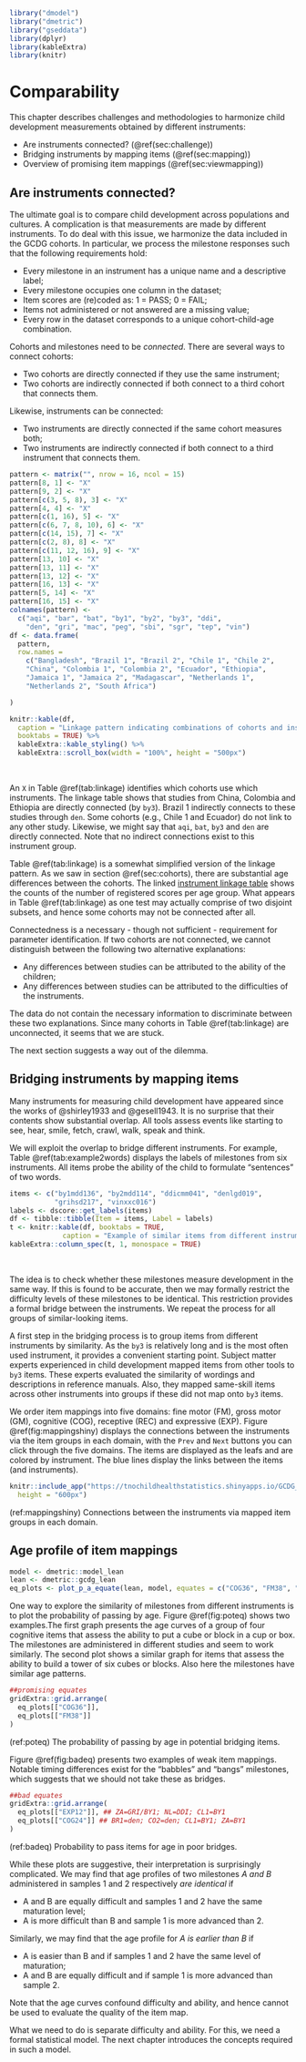 ```r
library("dmodel")
library("dmetric")
library("gseddata")
library(dplyr)
library(kableExtra)
library(knitr)
```



<!-- NOTE: We may need to reorganise a little. Move "Challenge of comparability" and "Bridging instruments" to before chapter 2. Then this chapter can concentrate on the identification and assessment of similar items 
Jan2SvB: Now rewritten 3.1 to connectedness -->

# Comparability {#ch:comparability}

This chapter describes challenges and methodologies to harmonize child development measurements obtained by different instruments:

* Are instruments connected? (\@ref(sec:challenge))
* Bridging instruments by mapping items (\@ref(sec:mapping))
* Overview of promising item mappings (\@ref(sec:viewmapping))

## Are instruments connected? {#sec:challenge}

The ultimate goal is to compare child development across populations and cultures. A complication is that measurements are made by different instruments. To do deal with this issue, we harmonize the data included in the GCDG cohorts. In particular, we process the milestone responses such that the following requirements hold:

* Every milestone in an instrument has a unique name and a descriptive label;
* Every milestone occupies one column in the dataset;
* Item scores are (re)coded as: 1 = PASS; 0 = FAIL;
* Items not administered or not answered are a missing value;
* Every row in the dataset corresponds to a unique cohort-child-age combination.

Cohorts and milestones need to be *connected*. There are several ways to connect cohorts:

* Two cohorts are directly connected if they use the same instrument;
* Two cohorts are indirectly connected if both connect to a third cohort that connects them.

Likewise, instruments can be connected:

* Two instruments are directly connected if the same cohort measures both;
* Two instruments are indirectly connected if both connect to a third instrument that connects them.


```r

pattern <- matrix("", nrow = 16, ncol = 15)
pattern[8, 1] <- "X"
pattern[9, 2] <- "X"
pattern[c(3, 5, 8), 3] <- "X"
pattern[4, 4] <- "X"
pattern[c(1, 16), 5] <- "X"
pattern[c(6, 7, 8, 10), 6] <- "X"
pattern[c(14, 15), 7] <- "X"
pattern[c(2, 8), 8] <- "X"
pattern[c(11, 12, 16), 9] <- "X"
pattern[13, 10] <- "X"
pattern[13, 11] <- "X"
pattern[13, 12] <- "X"
pattern[16, 13] <- "X"
pattern[5, 14] <- "X"
pattern[16, 15] <- "X"
colnames(pattern) <- 
  c("aqi", "bar", "bat", "by1", "by2", "by3", "ddi", 
    "den", "gri", "mac", "peg", "sbi", "sgr", "tep", "vin")
df <- data.frame(
  pattern,
  row.names = 
    c("Bangladesh", "Brazil 1", "Brazil 2", "Chile 1", "Chile 2", 
    "China", "Colombia 1", "Colombia 2", "Ecuador", "Ethiopia",
    "Jamaica 1", "Jamaica 2", "Madagascar", "Netherlands 1", 
    "Netherlands 2", "South Africa")

)

knitr::kable(df, 
  caption = "Linkage pattern indicating combinations of cohorts and instruments.",
  booktabs = TRUE) %>%
  kableExtra::kable_styling() %>%
  kableExtra::scroll_box(width = "100%", height = "500px")
```
&nbsp;

An `X` in Table \@ref(tab:linkage) identifies which cohorts use which instruments. The linkage table shows that studies from China, Colombia and Ethiopia are directly connected (by `by3`). Brazil 1 indirectly connects to these studies through `den`. Some cohorts (e.g., Chile 1 and Ecuador) do not link to any other study. Likewise, we might say that `aqi`, `bat`, `by3` and `den` are directly connected. Note that no indirect connections exist to this instrument group.

Table \@ref(tab:linkage) is a somewhat simplified version of the linkage pattern. As we saw in section \@ref(sec:cohorts), there are substantial age differences between the cohorts. The linked [instrument linkage table](https://tnochildhealthstatistics.shinyapps.io/GCDG_instrument_linkage/) shows the counts of the number of registered scores per age group. What appears in Table \@ref(tab:linkage) as one test may actually comprise of two disjoint subsets, and hence some cohorts may not be connected after all.

Connectedness is a necessary - though not sufficient - requirement for parameter identification. If two cohorts are not connected, we cannot distinguish between the following two alternative explanations:

* Any differences between studies can be attributed to the ability of the children;
* Any differences between studies can be attributed to the difficulties of the instruments.

The data do not contain the necessary information to discriminate between these two explanations. Since many cohorts in Table \@ref(tab:linkage) are unconnected, it seems that we are stuck. 

The next section suggests a way out of the dilemma.

## Bridging instruments by mapping items {#sec:mapping}

Many instruments for measuring child development have appeared since the works of @shirley1933 and @gesell1943. It is no surprise that their contents show substantial overlap. All tools assess events like starting to see, hear, smile, fetch, crawl, walk, speak and think. 

We will exploit the overlap to bridge different instruments. For example, Table \@ref(tab:example2words) displays the labels of milestones from six instruments. All items probe the ability of the child to formulate "sentences" of two words.

```r
items <- c("by1mdd136", "by2mdd114", "ddicmm041", "denlgd019",
           "grihsd217", "vinxxc016")
labels <- dscore::get_labels(items)
df <- tibble::tibble(Item = items, Label = labels)
t <- knitr::kable(df, booktabs = TRUE, 
             caption = "Example of similar items from different instruments.")
kableExtra::column_spec(t, 1, monospace = TRUE)
```
&nbsp;


The idea is to check whether these milestones measure development in the same way. If this is found to be accurate, then we may formally restrict the difficulty levels of these milestones to be identical. This restriction provides a formal bridge between the instruments. We repeat the process for all groups of similar-looking items.

A first step in the bridging process is to group items from different instruments by similarity. As the `by3` is relatively long and is the most often used instrument, it provides a convenient starting point. Subject matter experts experienced in child development mapped items from other tools to `by3` items. These experts evaluated the similarity of wordings and descriptions in reference manuals. Also, they mapped same-skill items across other instruments into groups if these did not map onto `by3` items.

We order item mappings into five domains: fine motor (FM), gross motor (GM),
cognitive (COG), receptive (REC) and expressive (EXP). Figure
\@ref(fig:mappingshiny) displays the connections between the instruments via the
item groups in each domain, with the `Prev` and `Next` buttons you can click
through the five domains. The items are displayed as the leafs and are colored
by instrument. The blue lines display the links between the items (and
instruments).

```r
knitr::include_app("https://tnochildhealthstatistics.shinyapps.io/GCDG_mapping/", 
  height = "600px")
```
(ref:mappingshiny) Connections between the instruments via mapped item groups in each domain.


## Age profile of item mappings {#sec:viewmapping}

```r
model <- dmetric::model_lean
lean <- dmetric::gcdg_lean
eq_plots <- plot_p_a_equate(lean, model, equates = c("COG36", "FM38", "EXP12", "COG24"), passive = TRUE)
```



One way to explore the similarity of milestones from different instruments is to plot the probability of passing by age. Figure \@ref(fig:poteq) shows two examples.The first graph presents the age curves of a group of four cognitive items that assess the ability to put a cube or block in a cup or box. The milestones are administered in different studies and seem to work similarly. The second plot shows a similar graph for items that assess the ability to build a tower of six cubes or blocks. Also here the milestones have similar age patterns.

```r
##promising equates
gridExtra::grid.arrange(
  eq_plots[["COG36"]],
  eq_plots[["FM38"]]
)

```
(ref:poteq) The probability of passing by age in potential bridging items.


Figure \@ref(fig:badeq) presents two examples of weak item mappings. Notable timing differences exist for the "babbles" and "bangs" milestones, which suggests that we should not take these as bridges.

```r

##bad equates
gridExtra::grid.arrange(
  eq_plots[["EXP12"]], ## ZA=GRI/BY1; NL=DDI; CL1=BY1
  eq_plots[["COG24"]] ## BR1=den; CO2=den; CL1=BY1; ZA=BY1
)
```
(ref:badeq) Probability to pass items for age in poor bridges.

 

While these plots are suggestive, their interpretation is surprisingly complicated. We may find that age profiles of two milestones *A and B* administered in samples 1 and 2 respectively *are identical* if

* A and B are equally difficult and samples 1 and 2 have the same maturation level;
* A is more difficult than B and sample 1 is more advanced than 2.

Similarly, we may find that the age profile for *A is earlier than B* if

* A is easier than B and if samples 1 and 2 have the same level of maturation;
* A and B are equally difficult and if sample 1 is more advanced than sample 2.

Note that the age curves confound difficulty and ability, and hence cannot be used to evaluate the quality of the item map. 

What we need to do is separate difficulty and ability. For this, we need a formal statistical model. The next chapter introduces the concepts required in such a model.
